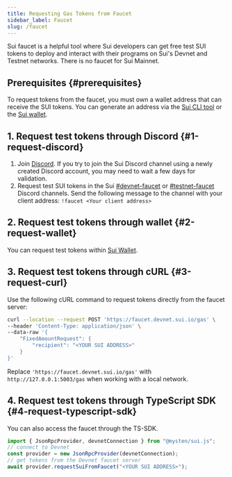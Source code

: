 ```yaml
---
title: Requesting Gas Tokens from Faucet
sidebar_label: Faucet
slug: /faucet
---
```


Sui faucet is a helpful tool where Sui developers can get free test SUI tokens to deploy and interact with their programs on Sui's Devnet and Testnet networks. There is no faucet for Sui Mainnet.

## Prerequisites {#prerequisites}

To request tokens from the faucet, you must own a wallet address that can receive the SUI tokens. You can generate an address via the [Sui CLI tool](../setup/cli/client-cli.mdx#active-address) or the [Sui wallet](https://github.com/MystenLabs/mysten-app-docs/blob/main/mysten-sui-wallet.mdx).

## 1. Request test tokens through Discord {#1-request-discord}

1. Join [Discord](https://discord.gg/sui).
   If you try to join the Sui Discord channel using a newly created Discord account, you may need to wait a few days for validation.
1. Request test SUI tokens in the Sui [#devnet-faucet](https://discord.com/channels/916379725201563759/971488439931392130) or [#testnet-faucet](https://discord.com/channels/916379725201563759/1037811694564560966) Discord channels. Send the following message to the channel with your client address:
   `!faucet <Your client address>`

## 2. Request test tokens through wallet {#2-request-wallet}

You can request test tokens within [Sui Wallet](https://github.com/MystenLabs/mysten-app-docs/blob/main/mysten-sui-wallet.mdx#add-sui-tokens-to-your-sui-wallet).

## 3. Request test tokens through cURL {#3-request-curl}

Use the following cURL command to request tokens directly from the faucet server:

```bash
curl --location --request POST 'https://faucet.devnet.sui.io/gas' \
--header 'Content-Type: application/json' \
--data-raw '{
    "FixedAmountRequest": {
        "recipient": "<YOUR SUI ADDRESS>"
    }
}'
```

Replace `'https://faucet.devnet.sui.io/gas'` with `http://127.0.0.1:5003/gas` when working with a local network.

## 4. Request test tokens through TypeScript SDK {#4-request-typescript-sdk}

You can also access the faucet through the TS-SDK.

```ts
import { JsonRpcProvider, devnetConnection } from "@mysten/sui.js";
// connect to Devnet
const provider = new JsonRpcProvider(devnetConnection);
// get tokens from the Devnet faucet server
await provider.requestSuiFromFaucet("<YOUR SUI ADDRESS>");
```

